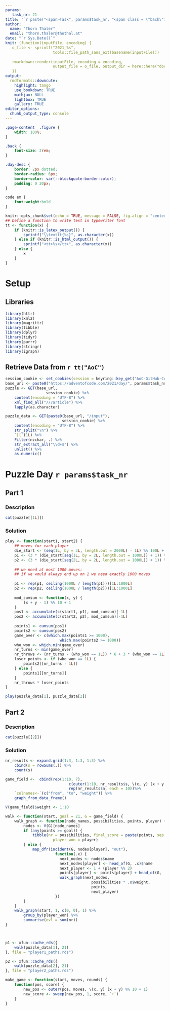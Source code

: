 ```yaml
---
params:
   task_nr: 21
title: '`r paste("<span>Task", params$task_nr, "<span class = \"back\"><a href = \"index.html\">", fontawesome::fa("home"), "</a></span></span>")`'
author: 
  name: "Thorn Thaler"
  email: "thorn.thaler@thothal.at"
date: "`r Sys.Date()`"
knit: (function(inputFile, encoding) {
   o_file <- sprintf("2021_%s", 
                     tools::file_path_sans_ext(basename(inputFile)))
                     
   rmarkdown::render(inputFile, encoding = encoding, 
                     output_file = o_file, output_dir = here::here("docs"))
   })
output: 
  rmdformats::downcute:
    highlight: tango
    use_bookdown: TRUE
    mathjax: NULL
    lightbox: TRUE
    gallery: TRUE
editor_options: 
  chunk_output_type: console
---
```


```css
.page-content  .figure {
	width: 100%;
}

.back {
	font-size: 2rem;
}

.day-desc {
	border: 2px dotted;
	border-radius: 6px;
	border-color: var(--blockquote-border-color);
	padding: 0 20px;
}

code em {
	font-weight:bold
}
```


```r
knitr::opts_chunk$set(echo = TRUE, message = FALSE, fig.align = "center")
## Define a function to write text in typewriter font
tt <- function(x) {
	if (knitr::is_latex_output()) {
		sprintf("\\texttt{%s}", as.character(x))
	} else if (knitr::is_html_output()) {
		sprintf("<tt>%s</tt>", as.character(x))
	} else {
		x
	}
}
```

# Setup

## Libraries

```r
library(httr)
library(xml2)
library(magrittr)
library(tibble)
library(dplyr)
library(tidyr)
library(purrr)
library(stringr)
library(igraph)
```

## Retrieve Data from `r tt("AoC")`


```r
session_cookie <- set_cookies(session = keyring::key_get("AoC-GitHub-Cookie"))
base_url <- paste0("https://adventofcode.com/2021/day/", params$task_nr)
puzzle <- GET(base_url,
				  session_cookie) %>% 
	content(encoding = "UTF-8") %>% 
	xml_find_all("///article") %>% 
	lapply(as.character)

puzzle_data <- GET(paste0(base_url, "/input"),
						 session_cookie) %>% 
	content(encoding = "UTF-8") %>% 
	str_split("\n") %>% 
	`[[`(1L) %>% 
	Filter(nzchar, .) %>% 
	str_extract_all("\\d+$") %>% 
	unlist() %>% 
	as.numeric()
```

# Puzzle Day `r params$task_nr`

## Part 1

### Description

```r
cat(puzzle[[1L]])
```


### Solution


```r
play <- function(start1, start2) {
	## moves for each player
	die_start <- (seq(1L, by = 3L, length.out = 2000L) - 1L) %% 100L + 1L
	p1 <- (3 * (die_start[seq(1L, by = 2L, length.out = 1000L)] + 1)) %% 10
	p2 <- (3 * (die_start[seq(2L, by = 2L, length.out = 1000L)] + 1)) %% 10
	
	## we need at most 1000 moves:
	## if we would always end up on 1 we need exactly 1000 moves
	
	p1 <- rep(p1, ceiling(1000L / length(p1)))[1L:1000L]
	p2 <- rep(p2, ceiling(1000L / length(p2)))[1L:1000L]
	
	mod_cumsum <- function(x, y) {
		(x + y - 1) %% 10 + 1
	} 
	pos1 <- accumulate(c(start1, p1), mod_cumsum)[-1L]
	pos2 <- accumulate(c(start2, p2), mod_cumsum)[-1L]
	
	points1 <- cumsum(pos1)
	points2 <- cumsum(pos2)
	game_over <- c(which.max(points1 >= 1000),
						which.max(points2 >= 1000))
	who_won <- which.min(game_over)
	nr_turns <- min(game_over)
	nr_throws <- (nr_turns - (who_won == 1L)) * 6 + 3 * (who_won == 1L)
	loser_points <- if (who_won == 1L) {
		points2[[nr_turns - 1L]]
	} else {
		points1[[nr_turns]]
	}
	nr_throws * loser_points
}

play(puzzle_data[1], puzzle_data[2])

```

## Part 2

### Description

```r
cat(puzzle[[2]])
```

### Solution

```r
nr_results <- expand.grid(1:3, 1:3, 1:3) %>% 
	cbind(s = rowSums(.)) %>% 
	count(s) 

game_field <-  cbind(rep(1:10, 7), 
							c(outer(1:10, nr_results$s, \(x, y) (x + y - 1) %% 10 + 1)), 
							rep(nr_results$n, each = 10))%>% 
	`colnames<-`(c("from", "to", "weight")) %>% 
	graph_from_data_frame()

V(game_field)$weight <- 1:10

walk <- function(start, goal = 21, G = game_field) { 
	walk_graph <- function(node_names, possibilities, points, player) {
		nodes <- V(G)[node_names]
		if (any(points >= goal)) {
			tibble(nr = possibilities, final_score = paste(points, sep = ":"), 
					 player_won = player)
		} else {
			map_dfr(incident(G, nodes[player], "out"), 
					  function(.x) {
					  	next_nodes <- nodes$name
					  	next_nodes[player] <- head_of(G, .x)$name
					  	next_player <- 1 + (player %% 2)
					  	points[player] <- points[player] + head_of(G, .x)$weight
					  	walk_graph(next_nodes,
					  				  possibilities * .x$weight,
					  				  points,
					  				  next_player)
					  })
		}
	}
	walk_graph(start, 1, c(0, 0), 1) %>% 
		group_by(player_won) %>% 
		summarise(ovl = sum(nr))
}



p1 <- xfun::cache_rds({
	walk(puzzle_data[1], 21)
}, file = "player1_paths.rds")

p2 <- xfun::cache_rds({
	walk(puzzle_data[2], 21)
}, file = "player2_paths.rds")

make_game <- function(start, moves, rounds) {
	function(pos, score) {
		new_pos <- outer(pos, moves, \(x, y) (x + y) %% 10 + 1)
		new_score <- sweep(new_pos, 1, score, `+`)
	}
}

```

